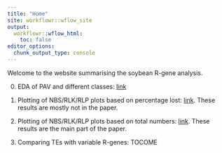 ---
title: "Home"
site: workflowr::wflow_site
output:
  workflowr::wflow_html:
    toc: false
editor_options:
  chunk_output_type: console
---

Welcome to the website summarising the soybean R-gene analysis.


0. EDA of PAV and different classes: [link](eda.html)

1. Plotting of NBS/RLK/RLP plots based on percentage lost: [link](first-analysis.html). These results are mostly not in the paper.

2. Plotting of NBS/RLK/RLP plots based on total numbers: [link](total_numbers.html). These results are the main part of the paper.

3. Comparing TEs with variable R-genes: TOCOME


